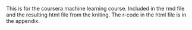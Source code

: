 This is for the coursera machine learning course.
Included in the rmd file and the resulting html file from the kniting.
The r-code in the html file is in the appendix.
